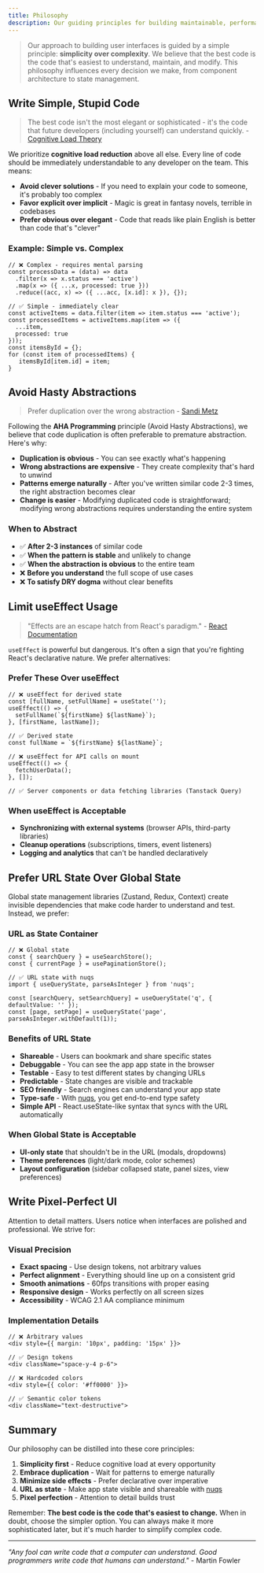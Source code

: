 ```yaml
---
title: Philosophy
description: Our guiding principles for building maintainable, performant, and beautiful user interfaces
---
```


> Our approach to building user interfaces is guided by a simple principle: **simplicity over complexity**. We believe that the best code is the code that's easiest to understand, maintain, and modify. This philosophy influences every decision we make, from component architecture to state management.

## Write Simple, Stupid Code

> The best code isn't the most elegant or sophisticated - it's the code that future developers (including yourself) can understand quickly. - [Cognitive Load Theory](https://github.com/zakirullin/cognitive-load)

We prioritize **cognitive load reduction** above all else. Every line of code should be immediately understandable to any developer on the team. This means:

- **Avoid clever solutions** - If you need to explain your code to someone, it's probably too complex
- **Favor explicit over implicit** - Magic is great in fantasy novels, terrible in codebases
- **Prefer obvious over elegant** - Code that reads like plain English is better than code that's "clever"

### Example: Simple vs. Complex

```tsx
// ❌ Complex - requires mental parsing
const processData = (data) => data
  .filter(x => x.status === 'active')
  .map(x => ({ ...x, processed: true }))
  .reduce((acc, x) => ({ ...acc, [x.id]: x }), {});

// ✅ Simple - immediately clear
const activeItems = data.filter(item => item.status === 'active');
const processedItems = activeItems.map(item => ({
  ...item,
  processed: true
}));
const itemsById = {};
for (const item of processedItems) {
   itemsById[item.id] = item;
}
```

## Avoid Hasty Abstractions

> Prefer duplication over the wrong abstraction - [Sandi Metz](https://kentcdodds.com/blog/aha-programming)

Following the **AHA Programming** principle (Avoid Hasty Abstractions), we believe that code duplication is often preferable to premature abstraction. Here's why:

- **Duplication is obvious** - You can see exactly what's happening
- **Wrong abstractions are expensive** - They create complexity that's hard to unwind
- **Patterns emerge naturally** - After you've written similar code 2-3 times, the right abstraction becomes clear
- **Change is easier** - Modifying duplicated code is straightforward; modifying wrong abstractions requires understanding the entire system

### When to Abstract

- ✅ **After 2-3 instances** of similar code
- ✅ **When the pattern is stable** and unlikely to change
- ✅ **When the abstraction is obvious** to the entire team
- ❌ **Before you understand** the full scope of use cases
- ❌ **To satisfy DRY dogma** without clear benefits

## Limit useEffect Usage

> "Effects are an escape hatch from React's paradigm." - [React Documentation](https://react.dev/learn/you-might-not-need-an-effect)

`useEffect` is powerful but dangerous. It's often a sign that you're fighting React's declarative nature. We prefer alternatives:

### Prefer These Over useEffect

```tsx
// ❌ useEffect for derived state
const [fullName, setFullName] = useState('');
useEffect(() => {
  setFullName(`${firstName} ${lastName}`);
}, [firstName, lastName]);

// ✅ Derived state
const fullName = `${firstName} ${lastName}`;

// ❌ useEffect for API calls on mount
useEffect(() => {
  fetchUserData();
}, []);

// ✅ Server components or data fetching libraries (Tanstack Query)
```

### When useEffect is Acceptable

- **Synchronizing with external systems** (browser APIs, third-party libraries)
- **Cleanup operations** (subscriptions, timers, event listeners)
- **Logging and analytics** that can't be handled declaratively

## Prefer URL State Over Global State

Global state management libraries (Zustand, Redux, Context) create invisible dependencies that make code harder to understand and test. Instead, we prefer:

### URL as State Container

```tsx
// ❌ Global state
const { searchQuery } = useSearchStore();
const { currentPage } = usePaginationStore();

// ✅ URL state with nuqs
import { useQueryState, parseAsInteger } from 'nuqs';

const [searchQuery, setSearchQuery] = useQueryState('q', { defaultValue: '' });
const [page, setPage] = useQueryState('page', parseAsInteger.withDefault(1));
```

### Benefits of URL State

- **Shareable** - Users can bookmark and share specific states
- **Debuggable** - You can see the app app state in the browser
- **Testable** - Easy to test different states by changing URLs
- **Predictable** - State changes are visible and trackable
- **SEO friendly** - Search engines can understand your app state
- **Type-safe** - With [nuqs](https://nuqs.47ng.com/), you get end-to-end type safety
- **Simple API** - React.useState-like syntax that syncs with the URL automatically

### When Global State is Acceptable

- **UI-only state** that shouldn't be in the URL (modals, dropdowns)
- **Theme preferences** (light/dark mode, color schemes)
- **Layout configuration** (sidebar collapsed state, panel sizes, view preferences)

## Write Pixel-Perfect UI

Attention to detail matters. Users notice when interfaces are polished and professional. We strive for:

### Visual Precision

- **Exact spacing** - Use design tokens, not arbitrary values
- **Perfect alignment** - Everything should line up on a consistent grid
- **Smooth animations** - 60fps transitions with proper easing
- **Responsive design** - Works perfectly on all screen sizes
- **Accessibility** - WCAG 2.1 AA compliance minimum

### Implementation Details

```tsx
// ❌ Arbitrary values
<div style={{ margin: '10px', padding: '15px' }}>

// ✅ Design tokens
<div className="space-y-4 p-6">

// ❌ Hardcoded colors
<div style={{ color: '#ff0000' }}>

// ✅ Semantic color tokens
<div className="text-destructive">
```

## Summary

Our philosophy can be distilled into these core principles:

1. **Simplicity first** - Reduce cognitive load at every opportunity
2. **Embrace duplication** - Wait for patterns to emerge naturally
3. **Minimize side effects** - Prefer declarative over imperative
4. **URL as state** - Make app state visible and shareable with [nuqs](https://nuqs.47ng.com/)
5. **Pixel perfection** - Attention to detail builds trust

Remember: **The best code is the code that's easiest to change.** When in doubt, choose the simpler option. You can always make it more sophisticated later, but it's much harder to simplify complex code.

---

*"Any fool can write code that a computer can understand. Good programmers write code that humans can understand."* - Martin Fowler
